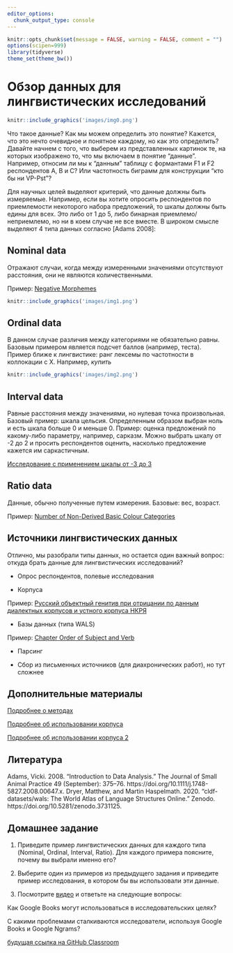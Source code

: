 ```yaml
---
editor_options: 
  chunk_output_type: console
---
```


```r
knitr::opts_chunk$set(message = FALSE, warning = FALSE, comment = "")
options(scipen=999)
library(tidyverse)
theme_set(theme_bw())
```

# Обзор данных для лингвистических исследований

```r
knitr::include_graphics('images/img0.png')
```

Что такое данные? Как мы можем определить это понятие? Кажется, что это нечто очевидное и понятное каждому, но как это определить? Давайте начнем с того, что выберем из представленных картинок те, на которых изображено то, что мы включаем в понятие “данные”. Например, относим ли мы к “данным” таблицу с формантами F1 и F2 респондентов A, B и C? Или частотность биграмм для конструкции “кто бы ни VP-Pst”? 

Для научных целей выделяют критерий, что данные должны быть измеряемые. Например, если вы хотите опросить респондентов по приемлемости некоторого набора предложений, то шкалы должны быть едины для всех. Это либо от 1 до 5, либо бинарная приемлемо/неприемлемо, но ни в коем случае не все вместе. 
В широком смысле выделяют 4 типа данных согласно [Adams 2008]:

## Nominal data
Отражают случаи, когда между измеренными значениями отсутствуют расстояния, они не являются количественными. 

Пример: [Negative Morphemes](https://wals.info/feature/112A#2/19.3/152.9)

```r
knitr::include_graphics('images/img1.png')
```

## Ordinal data
В данном случае различия между категориями не обязательно равны. Базовым примером является подсчет баллов (например, теста).
Пример ближе к лингвистике: ранг лексемы по частотности в коллокации с X.
Например, *купить*
```r
knitr::include_graphics('images/img2.png')
```

## Interval data
Равные расстояния между значениями, но нулевая точка произвольная. Базовый пример: шкала цельсия. Определенным образом выбран ноль и есть шкала больше 0 и меньше 0.
Пример: оценка предложений по какому-либо параметру, например, сарказм. Можно выбрать шкалу от -2 до 2 и просить респондентов оценить, насколько предложение кажется им саркастичным.

[Исследование с применением шкалы от -3 до 3](https://aclanthology.org/D19-1630.pdf)

## Ratio data
Данные, обычно полученные путем измерения. Базовые: вес, возраст.

Пример: [Number of Non-Derived Basic Colour Categories](https://wals.info/feature/132A#2/32.5/151.9)

## Источники лингвистических данных
Отлично, мы разобрали типы данных, но остается один важный вопрос: откуда брать данные для лингвистических исследований?

* Опрос респондентов, полевые исследования

* Корпуса

Пример: [Русский объектный генитив при отрицании по данным диалектных корпусов и устного корпуса НКРЯ](https://vja.ruslang.ru/ru/archive/2020-4/25-54)

* Базы данных (типа WALS)

Пример: [Chapter Order of Subject and Verb](http://wals.info/chapter/82)

* Парсинг

* Сбор из письменных источников (для диахронических работ), но тут сложнее

## Дополнительные материалы
[Подробнее о методах](https://www.krugosvet.ru/enc/gumanitarnye_nauki/lingvistika/METODOLOGIYA_LINGVISTIKI.html)

[Подробнее об использовании корпуса](https://ruscorpora.ru/media/uploads/2022/04/21/k2.pdf)

[Подробнее об использовании корпуса 2](https://ruscorpora.ru/media/uploads/2022/04/21/r29.pdf)

## Литература
Adams, Vicki. 2008. “Introduction to Data Analysis.” The Journal of Small Animal Practice 49 (September): 375–76. https://doi.org/10.1111/j.1748-5827.2008.00647.x.
Dryer, Matthew, and Martin Haspelmath. 2020. “cldf-datasets/wals: The World Atlas of Language Structures Online.” Zenodo. https://doi.org/10.5281/zenodo.3731125.

## Домашнее задание 
1. Приведите пример лингвистических данных для каждого типа (Nominal, Ordinal, Interval, Ratio). Для каждого примера поясните, почему вы выбрали именно его? 

2. Выберите один из примеров из предыдущего задания и приведите пример исследования, в котором бы вы использовали эти данные.

3. Посмотрите [видео](https://postnauka.ru/video/86731) и ответьте на следующие вопросы: 

Как Google Books могут использоваться в исследовательских целях?
  
С какими проблемами сталкиваются исследователи, используя Google Books и Google Ngrams?
  
[будущая ссылка на GitHub Classroom](обзор-данных-для-лингвистических-исследований.html)
